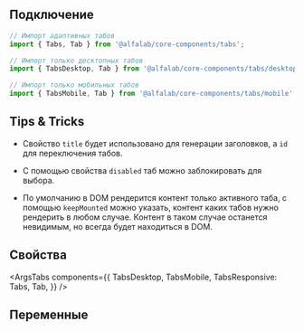 
## Подключение

```jsx
// Импорт адаптивных табов
import { Tabs, Tab } from '@alfalab/core-components/tabs';

// Импорт только десктопных табов
import { TabsDesktop, Tab } from '@alfalab/core-components/tabs/desktop';

// Импорт только мобильных табов
import { TabsMobile, Tab } from '@alfalab/core-components/tabs/mobile';
```

## Tips & Tricks

- Свойство `title` будет использовано для генерации заголовков, а `id` для переключения табов.

- С помощью свойства `disabled` таб можно заблокировать для выбора.

- По умолчанию в DOM рендерится контент только активного таба, с помощью `keepMounted` можно указать, контент каких табов нужно рендерить в любом случае. Контент в таком случае останется невидимым, но всегда будет находиться в DOM.

## Свойства

<ArgsTabs
    components={{
        TabsDesktop,
        TabsMobile,
        TabsResponsive: Tabs,
        Tab,
    }}
/>

## Переменные

<CssVars css={vars} />
